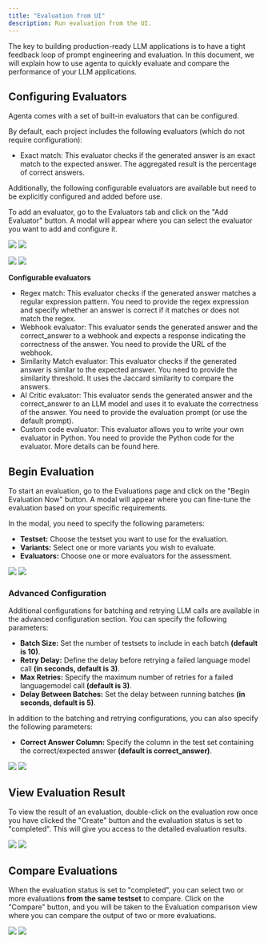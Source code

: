 ```yaml
---
title: "Evaluation from UI"
description: Run evaluation from the UI.
---
```


The key to building production-ready LLM applications is to have a tight feedback loop of prompt engineering and evaluation. In this document, we will explain how to use agenta to quickly evaluate and compare the performance of your LLM applications.

## Configuring Evaluators

Agenta comes with a set of built-in evaluators that can be configured.

By default, each project includes the following evaluators (which do not require configuration):

- Exact match: This evaluator checks if the generated answer is an exact match to the expected answer. The aggregated result is the percentage of correct answers.

Additionally, the following configurable evaluators are available but need to be explicitly configured and added before use.

To add an evaluator, go to the Evaluators tab and click on the "Add Evaluator" button. A modal will appear where you can select the evaluator you want to add and configure it.

<img
  className="dark:hidden"
  src="/images/basic_guides/15_accessing_evaluator_page_light.png"
/>
<img
  className="hidden dark:block"
  src="/images/basic_guides/15_accessing_evaluator_page_dark.png"
/>

<img
  className="dark:hidden"
  src="/images/basic_guides/16_new_evaluator_modal_light.png"
/>
<img
  className="hidden dark:block"
  src="/images/basic_guides/16_new_evaluator_modal_dark.png"
/>

**Configurable evaluators**

- Regex match: This evaluator checks if the generated answer matches a regular expression pattern. You need to provide the regex expression and specify whether an answer is correct if it matches or does not match the regex.
- Webhook evaluator: This evaluator sends the generated answer and the correct_answer to a webhook and expects a response indicating the correctness of the answer. You need to provide the URL of the webhook.
- Similarity Match evaluator: This evaluator checks if the generated answer is similar to the expected answer. You need to provide the similarity threshold. It uses the Jaccard similarity to compare the answers.
- AI Critic evaluator: This evaluator sends the generated answer and the correct_answer to an LLM model and uses it to evaluate the correctness of the answer. You need to provide the evaluation prompt (or use the default prompt).
- Custom code evaluator: This evaluator allows you to write your own evaluator in Python. You need to provide the Python code for the evaluator. More details can be found here.

## Begin Evaluation

To start an evaluation, go to the Evaluations page and click on the "Begin Evaluation Now" button. A modal will appear where you can fine-tune the evaluation based on your specific requirements.

In the modal, you need to specify the following parameters:

- <b>Testset:</b> Choose the testset you want to use for the evaluation.
- <b>Variants:</b> Select one or more variants you wish to evaluate.
- <b>Evaluators:</b> Choose one or more evaluators for the assessment.

<img
  className="dark:hidden"
  src="/images/basic_guides/17_begin_evaluation_modal_light.png"
/>
<img
  className="hidden dark:block"
  src="/images/basic_guides/17_begin_evaluation_modal_dark.png"
/>

### Advanced Configuration

Additional configurations for batching and retrying LLM calls are available in the advanced configuration section. You can specify the following parameters:

- **Batch Size:** Set the number of testsets to include in each batch **(default is 10)**.
- **Retry Delay:** Define the delay before retrying a failed language model call **(in seconds, default is 3)**.
- **Max Retries:** Specify the maximum number of retries for a failed languagemodel call **(default is 3)**.
- **Delay Between Batches:** Set the delay between running batches **(in seconds, default is 5)**.

In addition to the batching and retrying configurations, you can also specify the following parameters:

- <b>Correct Answer Column:</b> Specify the column in the test set containing the
  correct/expected answer <b>(default is correct_answer)</b>.

<img
  className="dark:hidden"
  src="/images/basic_guides/18_begin_evaluation_modal_advanced_config_light.png"
/>
<img
  className="hidden dark:block"
  src="/images/basic_guides/18_begin_evaluation_modal_advanced_config_dark.png"
/>

## View Evaluation Result

To view the result of an evaluation, double-click on the evaluation row once you have clicked the "Create" button and the evaluation status is set to "completed". This will give you access to the detailed evaluation results.

<img
  className="dark:hidden"
  src="/images/basic_guides/19_view_evaluation_result_light.png"
/>
<img
  className="hidden dark:block"
  src="/images/basic_guides/19_view_evaluation_result_dark.png"
/>

## Compare Evaluations

When the evaluation status is set to "completed", you can select two or more evaluations <b>from the same testset</b> to compare. Click on the "Compare" button, and you will be taken to the Evaluation comparison view where you can compare the output of two or more evaluations.

<img
  className="dark:hidden"
  src="/images/basic_guides/20_evaluation_comparison_view_light.png"
/>
<img
  className="hidden dark:block"
  src="/images/basic_guides/20_evaluation_comparison_view_dark.png"
/>
